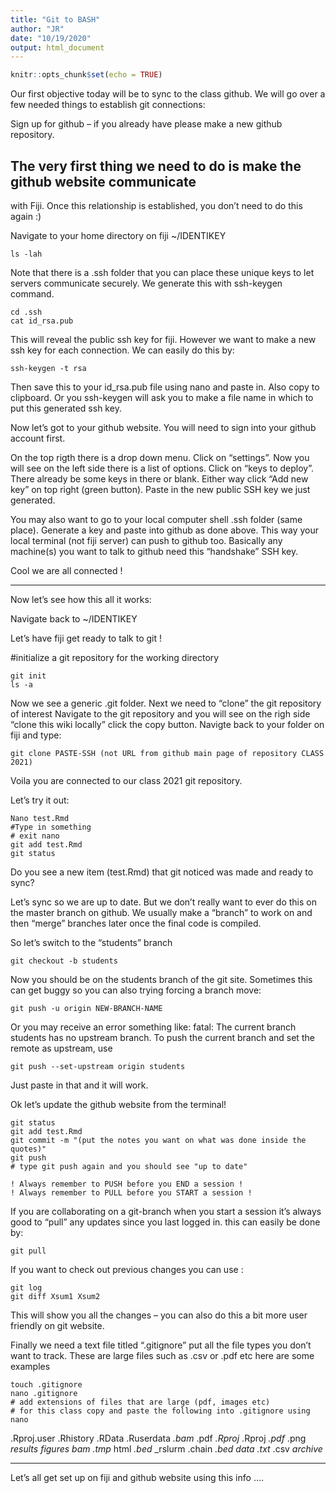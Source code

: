 ```yaml
---
title: "Git to BASH"
author: "JR"
date: "10/19/2020"
output: html_document
---
```


```r
knitr::opts_chunk$set(echo = TRUE)
```

Our first objective today will be to sync to the class github. We will
go over a few needed things to establish git connections:

Sign up for github -- if you already have please make a new github repository. 


## The very first thing we need to do is make the github website communicate 
with Fiji. Once this relationship is established, you don't need to do this again :)

Navigate to your home directory on fiji ~/IDENTIKEY

```
ls -lah
```
Note that there is a .ssh folder that you can place these unique keys to let
servers communicate securely. We generate this with ssh-keygen command. 

```
cd .ssh
cat id_rsa.pub
```
This will reveal the public ssh key for fiji. However we want to make a new
ssh key for each connection. We can easily do this by:

```
ssh-keygen -t rsa
```
Then save this to your id_rsa.pub file using nano and paste in. Also copy to clipboard.
Or you ssh-keygen will ask you to make a file name in which to put this generated ssh key.

Now let's got to your github website. You will need to sign into your github account first.

On the top rigth there is a drop down 
menu. Click on "settings". Now you will see on the left side there is a list of
options. Click on "keys to deploy". There already be some keys in there or blank.
Either way click "Add new key" on top right (green button). Paste in the new
public SSH key we just generated. 

You may also want to go to your local computer shell .ssh folder (same place).
Generate a key and paste into github as done above. This way your local terminal
(not fiji server) can push to github too. Basically any machine(s) you want to
talk to github need this "handshake" SSH key.

Cool we are all connected !

-------------------------------------------------------------

Now let's see how this all it works:

Navigate back to ~/IDENTIKEY

Let's have fiji get ready to talk to git !

#initialize a git repository for the working directory 

```
git init
ls -a
```

Now we see a generic .git folder. 
Next we need to "clone" the git repository of interest
Navigate to the git repository and you will see on the righ side
"clone this wiki locally"
click the copy button.
Navigte back to your folder on fiji and type:

```
git clone PASTE-SSH (not URL from github main page of repository CLASS 2021)
```

Voila you are connected to our class 2021 git repository.

Let's try it out:

```
Nano test.Rmd
#Type in something
# exit nano
git add test.Rmd
git status
```

Do you see a new item (test.Rmd) that git noticed was made and ready to sync?

Let's sync so we are up to date. But we don't really want to ever do this on the
master branch on github. We usually make a "branch" to work on and then "merge"
branches later once the final code is compiled.

So let's switch to the "students" branch

```
git checkout -b students
```
Now you should be on the students branch of the git site. Sometimes this can get
buggy so you can also trying forcing a branch move:

```
git push -u origin NEW-BRANCH-NAME
```

Or you may receive an error something like: 
fatal: The current branch students has no upstream branch.
To push the current branch and set the remote as upstream, use

    git push --set-upstream origin students

Just paste in that and it will work.

Ok let's update the github website from the terminal!

```
git status
git add test.Rmd
git commit -m "(put the notes you want on what was done inside the quotes)"
git push
# type git push again and you should see "up to date"

! Always remember to PUSH before you END a session !
! Always remember to PULL before you START a session !
```

If you are collaborating on a git-branch when you start a session it's always good to "pull" any updates since you last logged in. this can easily be done by:

```
git pull
```

If you want to check out previous changes you can use :

```
git log
git diff Xsum1 Xsum2
```

This will show you all the changes -- you can also do this a bit more user friendly on git website.

Finally we need a text file titled ".gitignore" put all the file types you don't want to track. These are large files such as .csv or .pdf etc here are some examples


```
touch .gitignore
nano .gitignore
# add extensions of files that are large (pdf, images etc)
# for this class copy and paste the following into .gitignore using nano
```


.Rproj.user
.Rhistory
.RData
.Ruserdata
*.bam
*.pdf
*.Rproj
*.Rproj
*.pdf
*.png
*results*
*figures*
*bam*
*.tmp
*html
*.bed
*_rslurm*
*.chain
*.bed*
*data*
*.txt
*.csv
*archive*



-----------------------------------------------
Let's all get set up on fiji and github website using this info ....


